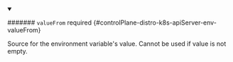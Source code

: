 


<details className="config-field" data-expandable="true" open>
<summary>

####### `valueFrom` <span className="config-field-required" data-required="false">required</span> <span className="config-field-type"></span> <span className="config-field-default"></span> <span className="config-field-enum"></span> {#controlPlane-distro-k8s-apiServer-env-valueFrom}

Source for the environment variable's value. Cannot be used if value is not empty.

</summary>

<PartialValuefromreference />


</details>
